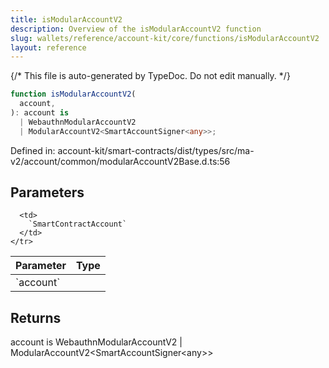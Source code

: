 ```yaml
---
title: isModularAccountV2
description: Overview of the isModularAccountV2 function
slug: wallets/reference/account-kit/core/functions/isModularAccountV2
layout: reference
---
```


{/* This file is auto-generated by TypeDoc. Do not edit manually. */}

```ts
function isModularAccountV2(
  account,
): account is
  | WebauthnModularAccountV2
  | ModularAccountV2<SmartAccountSigner<any>>;
```

Defined in: account-kit/smart-contracts/dist/types/src/ma-v2/account/common/modularAccountV2Base.d.ts:56

## Parameters

<table>
  <thead>
    <tr>
      <th align="left">Parameter</th>
      <th align="left">Type</th>
    </tr>
  </thead>

  <tbody>
    <tr>
      <td>
        `account`
      </td>

      <td>
        `SmartContractAccount`
      </td>
    </tr>

  </tbody>
</table>

## Returns

account is WebauthnModularAccountV2 | ModularAccountV2\<SmartAccountSigner\<any>>
